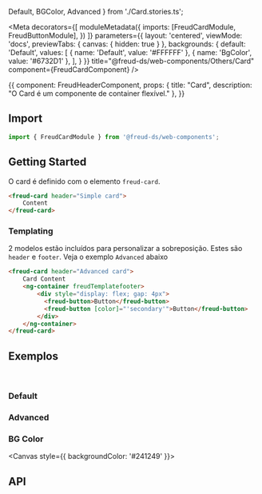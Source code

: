   Default,
  BGColor,
  Advanced
} from './Card.stories.ts';

<Meta
  decorators={[
    moduleMetadata({
      imports: [FreudCardModule, FreudButtonModule],
    })
  ]}
  parameters={{
    layout: 'centered',
    viewMode: 'docs',
    previewTabs: {
      canvas: { hidden: true }
    },
    backgrounds: {
      default: 'Default',
      values: [
        { name: 'Default', value: '#FFFFFF' },
        { name: 'BgColor', value: '#6732D1' },
      ],
    }
  }}
title="@freud-ds/web-components/Others/Card" component={FreudCardComponent} />

<Story name="Storyname-hidden">
  {{
    component: FreudHeaderComponent,
    props: {
      title: "Card",
      description: "O Card é um componente de container flexível."
    },
  }}
</Story>

## <a id="importing"></a>Import

```ts
import { FreudCardModule } from '@freud-ds/web-components';
```

## Getting Started
O card é definido com o elemento `freud-card`.
```html
<freud-card header="Simple card">
    Content
</freud-card>
```
### Templating
2 modelos estão incluídos para personalizar a sobreposição. Estes são `header` e `footer`. Veja o exemplo `Advanced` abaixo
```html
<freud-card header="Advanced card">
    Card Content
    <ng-container freudTemplatefooter>
        <div style="display: flex; gap: 4px">
          <freud-button>Button</freud-button>
          <freud-button [color]="'secondary'">Button</freud-button>
        </div>
    </ng-container>
</freud-card>
```

## <a id="exemplos"></a>Exemplos
<br />

### Default
<Canvas>
  <Story story={Default}/>
</Canvas>

### Advanced
<Canvas>
  <Story story={Advanced}/>
</Canvas>

### BG Color
<Canvas style={{ backgroundColor: '#241249' }}>
  <Story story={BGColor}/>
</Canvas>

## <a id="api"></a>API
<ArgsTable of={FreudCardComponent} />
